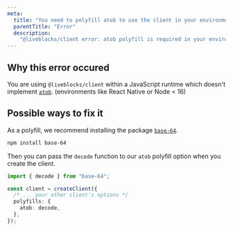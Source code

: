 ```yaml
---
meta:
  title: "You need to polyfill atob to use the client in your environment"
  parentTitle: "Error"
  description:
    "@liveblocks/client error: atob polyfill is required in your environment."
---
```


## Why this error occured

You are using `@liveblocks/client` within a JavaScript runtime which doesn't
implement [`atob`](https://developer.mozilla.org/en-US/docs/Web/API/atob).
(environments like React Native or Node < 16)

## Possible ways to fix it

As a polyfill, we recommend installing the package
[`base-64`](https://www.npmjs.com/package/base-64).

```bash
npm install base-64
```

Then you can pass the `decode` function to our `atob` polyfill option when you
create the client.

```ts highlight="1,5-7" file="src/index.js"
import { decode } from "base-64";

const client = createClient({
  /* ... your other client's options */
  polyfills: {
    atob: decode,
  },
});
```
